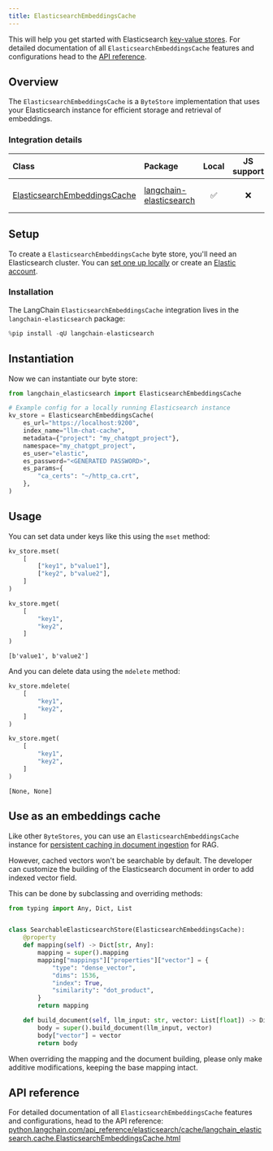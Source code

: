 ```yaml
---
title: ElasticsearchEmbeddingsCache
---
```


This will help you get started with Elasticsearch [key-value stores](/oss/python/integrations/stores). For detailed documentation of all `ElasticsearchEmbeddingsCache` features and configurations head to the [API reference](https://python.langchain.com/api_reference/elasticsearch/cache/langchain_elasticsearch.cache.ElasticsearchEmbeddingsCache.html).

## Overview

The `ElasticsearchEmbeddingsCache` is a `ByteStore` implementation that uses your Elasticsearch instance for efficient storage and retrieval of embeddings.

### Integration details

| Class | Package | Local | JS support | Downloads | Version |
| :--- | :--- | :---: | :---: |  :---: | :---: |
| [ElasticsearchEmbeddingsCache](https://python.langchain.com/api_reference/elasticsearch/cache/langchain_elasticsearch.cache.ElasticsearchEmbeddingsCache.html) | [langchain-elasticsearch](https://python.langchain.com/api_reference/elasticsearch/index.html) | ✅ | ❌ | ![PyPI - Downloads](https://img.shields.io/pypi/dm/langchain_elasticsearch?style=flat-square&label=%20) | ![PyPI - Version](https://img.shields.io/pypi/v/langchain_elasticsearch?style=flat-square&label=%20) |

## Setup

To create a `ElasticsearchEmbeddingsCache` byte store, you'll need an Elasticsearch cluster. You can [set one up locally](https://www.elastic.co/downloads/elasticsearch) or create an [Elastic account](https://www.elastic.co/elasticsearch).

### Installation

The LangChain `ElasticsearchEmbeddingsCache` integration lives in the `langchain-elasticsearch` package:

```python
%pip install -qU langchain-elasticsearch
```

## Instantiation

Now we can instantiate our byte store:

```python
from langchain_elasticsearch import ElasticsearchEmbeddingsCache

# Example config for a locally running Elasticsearch instance
kv_store = ElasticsearchEmbeddingsCache(
    es_url="https://localhost:9200",
    index_name="llm-chat-cache",
    metadata={"project": "my_chatgpt_project"},
    namespace="my_chatgpt_project",
    es_user="elastic",
    es_password="<GENERATED PASSWORD>",
    es_params={
        "ca_certs": "~/http_ca.crt",
    },
)
```

## Usage

You can set data under keys like this using the `mset` method:

```python
kv_store.mset(
    [
        ["key1", b"value1"],
        ["key2", b"value2"],
    ]
)

kv_store.mget(
    [
        "key1",
        "key2",
    ]
)
```

```output
[b'value1', b'value2']
```

And you can delete data using the `mdelete` method:

```python
kv_store.mdelete(
    [
        "key1",
        "key2",
    ]
)

kv_store.mget(
    [
        "key1",
        "key2",
    ]
)
```

```output
[None, None]
```

## Use as an embeddings cache

Like other `ByteStores`, you can use an `ElasticsearchEmbeddingsCache` instance for [persistent caching in document ingestion](/oss/python/integrations/text_embedding#caching) for RAG.

However, cached vectors won't be searchable by default. The developer can customize the building of the Elasticsearch document in order to add indexed vector field.

This can be done by subclassing and overriding methods:

```python
from typing import Any, Dict, List


class SearchableElasticsearchStore(ElasticsearchEmbeddingsCache):
    @property
    def mapping(self) -> Dict[str, Any]:
        mapping = super().mapping
        mapping["mappings"]["properties"]["vector"] = {
            "type": "dense_vector",
            "dims": 1536,
            "index": True,
            "similarity": "dot_product",
        }
        return mapping

    def build_document(self, llm_input: str, vector: List[float]) -> Dict[str, Any]:
        body = super().build_document(llm_input, vector)
        body["vector"] = vector
        return body
```

When overriding the mapping and the document building, please only make additive modifications, keeping the base mapping intact.

## API reference

For detailed documentation of all `ElasticsearchEmbeddingsCache` features and configurations, head to the API reference: [python.langchain.com/api_reference/elasticsearch/cache/langchain_elasticsearch.cache.ElasticsearchEmbeddingsCache.html](https://python.langchain.com/api_reference/elasticsearch/cache/langchain_elasticsearch.cache.ElasticsearchEmbeddingsCache.html)

